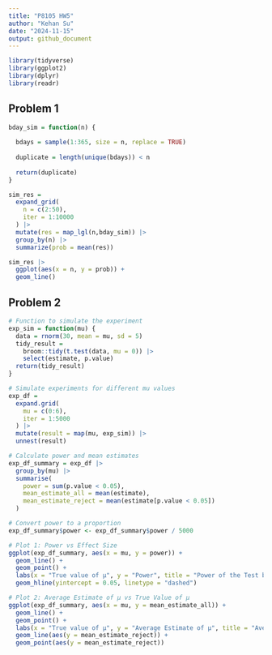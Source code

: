 ```yaml
---
title: "P8105 HW5"
author: "Kehan Su"
date: "2024-11-15"
output: github_document
---
```


```r
library(tidyverse)
library(ggplot2)
library(dplyr)
library(readr)
```

## Problem 1

```r
bday_sim = function(n) {
  
  bdays = sample(1:365, size = n, replace = TRUE)
  
  duplicate = length(unique(bdays)) < n
  
  return(duplicate)
}
```

```r
sim_res = 
  expand_grid(
    n = c(2:50),
    iter = 1:10000
  ) |>
  mutate(res = map_lgl(n,bday_sim)) |>
  group_by(n) |>
  summarize(prob = mean(res))

sim_res |>
  ggplot(aes(x = n, y = prob)) +
  geom_line() 
```

## Problem 2

```r
# Function to simulate the experiment
exp_sim = function(mu) {
  data = rnorm(30, mean = mu, sd = 5)
  tidy_result = 
    broom::tidy(t.test(data, mu = 0)) |>
    select(estimate, p.value)
  return(tidy_result)
}

# Simulate experiments for different mu values
exp_df = 
  expand.grid(
    mu = c(0:6),
    iter = 1:5000
  ) |>
  mutate(result = map(mu, exp_sim)) |>
  unnest(result)
```

```r
# Calculate power and mean estimates
exp_df_summary = exp_df |>
  group_by(mu) |>
  summarise(
    power = sum(p.value < 0.05),
    mean_estimate_all = mean(estimate),
    mean_estimate_reject = mean(estimate[p.value < 0.05])
  )

# Convert power to a proportion
exp_df_summary$power <- exp_df_summary$power / 5000

# Plot 1: Power vs Effect Size
ggplot(exp_df_summary, aes(x = mu, y = power)) +
  geom_line() +
  geom_point() +
  labs(x = "True value of μ", y = "Power", title = "Power of the Test by Effect Size") +
  geom_hline(yintercept = 0.05, linetype = "dashed")

# Plot 2: Average Estimate of μ vs True Value of μ
ggplot(exp_df_summary, aes(x = mu, y = mean_estimate_all)) +
  geom_line() +
  geom_point() +
  labs(x = "True value of μ", y = "Average Estimate of μ", title = "Average Estimate of μ by True Value of μ") +
  geom_line(aes(y = mean_estimate_reject)) +
  geom_point(aes(y = mean_estimate_reject))
```


